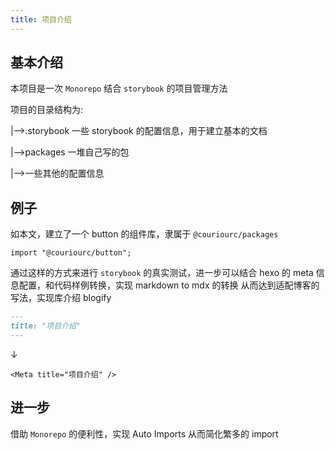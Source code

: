 ```yaml
---
title: 项目介绍
---
```



<Meta title="项目介绍" />

## 基本介绍

本项目是一次 `Monorepo` 结合 `storybook` 的项目管理方法

项目的目录结构为:

|-->.storybook 一些 storybook 的配置信息，用于建立基本的文档

|-->packages 一堆自己写的包

|-->一些其他的配置信息

## 例子

如本文，建立了一个 button 的组件库，隶属于 `@couriourc/packages`

```vue
import "@couriourc/button";
```

通过这样的方式来进行 `storybook` 的真实测试，进一步可以结合 hexo 的 meta 信息配置，和代码样例转换，实现 markdown to mdx 的转换
从而达到适配博客的写法，实现库介绍 blogify

```markdown
---
title: "项目介绍"
---
```

<div style={{ textAlign: "center" }}>↓</div>

```mdx
<Meta title="项目介绍" />
```

## 进一步

借助 `Monorepo` 的便利性，实现 Auto Imports 从而简化繁多的 import
